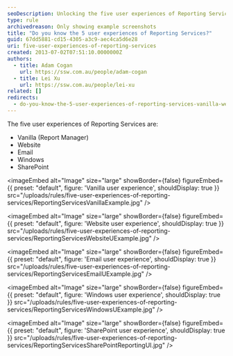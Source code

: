 ```yaml
---
seoDescription: Unlocking the five user experiences of Reporting Services, including Vanilla, Website, Email, Windows, and SharePoint.
type: rule
archivedreason: Only showing example screenshots
title: "Do you know the 5 user experiences of Reporting Services?"
guid: 67dd5881-cd15-4305-a3c9-aec4ca5d6e28
uri: five-user-experiences-of-reporting-services
created: 2013-07-02T07:51:10.0000000Z
authors:
  - title: Adam Cogan
    url: https://ssw.com.au/people/adam-cogan
  - title: Lei Xu
    url: https://ssw.com.au/people/lei-xu
related: []
redirects:
  - do-you-know-the-5-user-experiences-of-reporting-services-vanilla-website-email-windows-and-sharepoint
---
```


The five user experiences of Reporting Services are:

- Vanilla (Report Manager)
- Website
- Email
- Windows
- SharePoint

<imageEmbed
  alt="Image"
  size="large"
  showBorder={false}
  figureEmbed={{
    preset: "default",
    figure: 'Vanilla user experience',
    shouldDisplay: true
  }}
  src="/uploads/rules/five-user-experiences-of-reporting-services/ReportingServicesVanillaExample.jpg"
/>


<imageEmbed
  alt="Image"
  size="large"
  showBorder={false}
  figureEmbed={{
    preset: "default",
    figure: 'Website user experience',
    shouldDisplay: true
  }}
  src="/uploads/rules/five-user-experiences-of-reporting-services/ReportingServicesWebsiteUExample.jpg"
/>


<imageEmbed
  alt="Image"
  size="large"
  showBorder={false}
  figureEmbed={{
    preset: "default",
    figure: 'Email user experience',
    shouldDisplay: true
  }}
  src="/uploads/rules/five-user-experiences-of-reporting-services/ReportingServicesEmailUExample.jpg"
/>


<imageEmbed
  alt="Image"
  size="large"
  showBorder={false}
  figureEmbed={{
    preset: "default",
    figure: 'Windows user experience',
    shouldDisplay: true
  }}
  src="/uploads/rules/five-user-experiences-of-reporting-services/ReportingServicesWindowsUExample.jpg"
/>


<imageEmbed
  alt="Image"
  size="large"
  showBorder={false}
  figureEmbed={{
    preset: "default",
    figure: 'SharePoint user experience',
    shouldDisplay: true
  }}
  src="/uploads/rules/five-user-experiences-of-reporting-services/ReportingServicesSharePointReportingUI.jpg"
/>